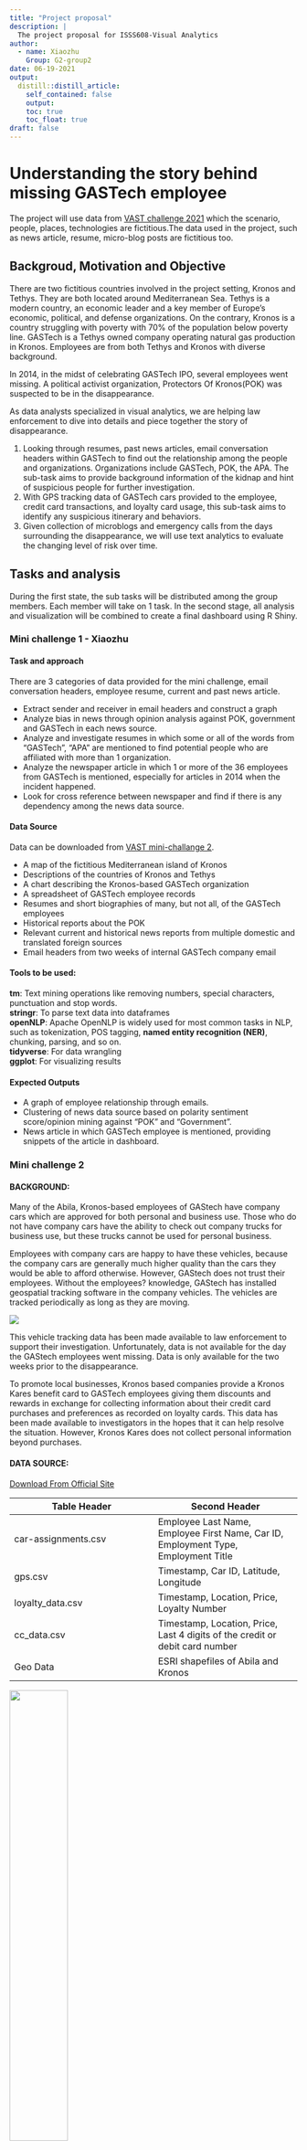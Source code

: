 ```yaml
---
title: "Project proposal"
description: |
  The project proposal for ISSS608-Visual Analytics
author:
  - name: Xiaozhu
    Group: G2-group2
date: 06-19-2021
output:
  distill::distill_article:
    self_contained: false
    output:
    toc: true
    toc_float: true
draft: false
---
```



# Understanding the story behind missing GASTech employee  
The project will use data from [VAST challenge 2021](https://vast-challenge.github.io/2021/index.html) which the scenario, people, places, technologies are fictitious.The data used in the project, such as news article, resume, micro-blog posts are fictitious too.   

## Backgroud, Motivation and Objective   
There are two fictitious countries involved in the project setting, Kronos and Tethys. They are both located around Mediterranean Sea. Tethys is a modern country, an economic leader and a key member of Europe's economic, political, and defense organizations. On the contrary, Kronos is a country struggling with poverty with 70% of the population below poverty line. GASTech is a Tethys owned company operating natural gas production in Kronos. Employees are from both Tethys and Kronos with diverse background.     

In 2014, in the midst of celebrating GASTech IPO, several employees went missing. A political activist organization, Protectors Of Kronos(POK) was suspected to be in the disappearance.   

As data analysts specialized in visual analytics, we are helping law enforcement to dive into details and piece together the story of disappearance.  

1. Looking through resumes, past news articles, email conversation headers within GASTech to find out the relationship among the people and organizations. Organizations include GASTech, POK, the APA. The sub-task aims to provide background information of the kidnap and hint of suspicious people for further investigation.    
2. With GPS tracking data of GASTech cars provided to the employee, credit card transactions, and loyalty card usage, this sub-task aims to identify any suspicious itinerary and behaviors.  
3. Given collection of microblogs and emergency calls from the days surrounding the disappearance, we will use text analytics to evaluate the changing level of risk over time.   

## Tasks and analysis   
During the first state, the sub tasks will be distributed among the group members. Each member will take on 1 task. In the second stage, all analysis and visualization will be combined to create a final dashboard using R Shiny.    

### Mini challenge 1 - Xiaozhu  

#### **Task and approach**
There are 3 categories of data provided for the mini challenge, email conversation headers, employee resume, current and past news article.   

* Extract sender and receiver in email headers and construct a graph  
* Analyze bias in news through opinion analysis against POK, government and GASTech in each news source.  
* Analyze and investigate resumes in which some or all of the words from "GASTech", "APA" are mentioned to find potential people who are affiliated with more than 1 organization.  
* Analyze the newspaper article in which 1 or more of the 36 employees from GASTech is mentioned, especially for articles in 2014 when the incident happened.  
* Look for cross reference between newspaper and find if there is any dependency among the news data source.

#### **Data Source**
Data can be downloaded from [VAST mini-challange 2](https://vast-challenge.github.io/2021/MC1.html).

* A map of the fictitious Mediterranean island of Kronos
* Descriptions of the countries of Kronos and Tethys
* A chart describing the Kronos-based GASTech organization
* A spreadsheet of GASTech employee records
* Resumes and short biographies of many, but not all, of the GASTech employees  
* Historical reports about the POK
* Relevant current and historical news reports from multiple domestic and translated foreign sources  
* Email headers from two weeks of internal GASTech company email  

#### **Tools to be used**:  
**tm**: Text mining operations like removing numbers, special characters, punctuation and stop words.  
**stringr**: To parse text data into dataframes  
**openNLP**:  Apache OpenNLP is widely used for most common tasks in NLP, such as tokenization, POS tagging, **named entity recognition (NER)**, chunking, parsing, and so on.   
**tidyverse**: For data wrangling  
**ggplot**: For visualizing results  

#### **Expected Outputs**
* A graph of employee relationship through emails.  
* Clustering of news data source based on polarity sentiment score/opinion mining against "POK" and "Government".  
* News article in which GASTech employee is mentioned, providing snippets of the article in dashboard.  



### Mini challenge 2     

#### **BACKGROUND**:

Many of the Abila, Kronos-based employees of GAStech have company cars which are approved for both personal and business use. Those who do not have company cars have the ability to check out company trucks for business use, but these trucks cannot be used for personal business.

Employees with company cars are happy to have these vehicles, because the company cars are generally much higher quality than the cars they would be able to afford otherwise. However, GAStech does not trust their employees. Without the employees? knowledge, GAStech has installed geospatial tracking software in the company vehicles. The vehicles are tracked periodically as long as they are moving.

![](pt2-img/image02.jpg)

This vehicle tracking data has been made available to law enforcement to support their investigation. Unfortunately, data is not available for the day the GAStech employees went missing. Data is only available for the two weeks prior to the disappearance.

To promote local businesses, Kronos based companies provide a Kronos Kares benefit card to GASTech employees giving them discounts and rewards in exchange for collecting information about their credit card purchases and preferences as recorded on loyalty cards. This data has been made available to investigators in the hopes that it can help resolve the situation. However, Kronos Kares does not collect personal information beyond purchases.


#### **DATA SOURCE**:

[Download From Official Site](https://vast-challenge.github.io/2021/MC2.html)

Table Header | Second Header
------------- | -------------
car-assignments.csv | Employee Last Name, Employee First Name, Car ID, Employment Type, Employment Title
gps.csv | Timestamp, Car ID, Latitude, Longitude
loyalty_data.csv | Timestamp, Location, Price, Loyalty Number
cc_data.csv | Timestamp, Location, Price, Last 4 digits of the credit or debit card number
Geo Data | ESRI shapefiles of Abila and Kronos

![](pt2-img/image01.png){width=45%} 

#### **TOOLS WILL BE USED**:

This sub-project will fully conduct under R language. This task will be realized by coding with algorithm and some official packages to achieve the final goal. 
Following are some packages for example:

**sp**:Classes and methods for spatial data.

**sf**:A package that provides simple features access for R.

**spdep**:A collection of functions to create spatial weights matrix
objects from polygon 'contiguities', from point patterns by distance and
tessellations.

**maptools**:Set of tools for manipulating geographic data.

**raster**:Reading, writing, manipulating, analyzing and modeling of spatial data.

**tidyverse**:The tidyverse is an opinionated collection of R packages designed for data science.

#### **EXPECTED OUTPUTS**:

* Basic task

  * Using just the credit and loyalty card data, identify the most popular locations, and when they are popular. Try to find the anomalies and give recommends to correct these anomalies.

  * Infer the owners of each credit card and loyalty card.
  
* Advanced task

  * Add the vehicle data to analysis of the credit and loyalty card data. Find the anomalies in question 1 based on the new data. Find discrepancies between vehicle, credit, and loyalty card data.
  
  * Based on the data sources provided, identify potential informal or unofficial relationships among GASTech personnel.

  * Find evidence of suspicious activity and identify 1- 10 locations where might be occurring suspicious activity.


### Mini challange 3 - Lu Di  
#### **Task and approach**:  
On January 23, 2014, multiple events unfolded in Abila. We are performing a retrospective analysis based on limited information about what took place. My goal is to identify risks and find potential ways to mitigate the risk effectively.

Base on the data provided, we will evaluate the changing levels of risk to the public and find effective action to avoid things that endanger public safety.

#### **Data Source**  
Challenge 3 provides two kinds of texts. One is a collection of **Microblog** which has been identified by automated filters as potentially relevant to the ongoing incident. The other is **Text transcripts** of emergency dispatches by the Abila, Kronos local police and fire departments.

#### **Tools will be used**  
R has a rich set of packages for Natural Language Processing (NLP) and generating plots.In challenge 3 we may use the R packages below to achieve different functions.  

**tm**: Text mining operations like removing numbers, special characters, punctuation and stop words.  

**snowballc**: For stem the word to reducing words to their base or root form.  

**wordcloud**：For generating the word cloud plot.  

**syuzhet**: For sentiment scores and emotion classification  

**ggplot**: To visualize our analyze result by all kinds of plot.

#### **Expected Outputs** 
According to the text analysis and visualization results on **Microblog** and **Text transcripts** on January 23, 2014 17:00 to 21:31 to find out highly possible incident to happen in the future days in Abila, Kronos. With the analysis result, we will propose  effective action to stop such incident from happening.     

## Milestones  

  


```r
knitr::opts_chunk$set(echo = FALSE)
```


